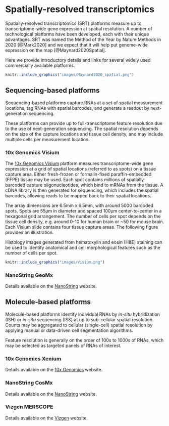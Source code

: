# Spatially-resolved transcriptomics

Spatially-resolved transcriptomics (SRT) platforms measure up to transcriptome-wide gene expression at spatial resolution. A number of technological platforms have been developed, each with their unique advantages. SRT was named the Method of the Year by Nature Methods in 2020 [@Mark2020] and we expect that it will help put genome-wide expression on the map [@Maynard2020Spatial].

Here we provide introductory details and links for several widely used commercially available platforms.

```r
knitr::include_graphics("images/Maynard2020_spatial.png")
```



## Sequencing-based platforms

Sequencing-based platforms capture RNAs at a set of spatial measurement locations, tag RNAs with spatial barcodes, and generate a readout by next-generation sequencing.

These platforms can provide up to full-transcriptome feature resolution due to the use of next-generation sequencing. The spatial resolution depends on the size of the capture locations and tissue cell density, and may include multiple cells per measurement location.


### 10x Genomics Visium

The [10x Genomics Visium](https://www.10xgenomics.com/products/spatial-gene-expression) platform measures transcriptome-wide gene expression at a grid of spatial locations (referred to as spots) on a tissue capture area. Either fresh-frozen or formalin-fixed paraffin-embedded (FFPE) tissue may be used. Each spot contains millions of spatially-barcoded capture oligonucleotides, which bind to mRNAs from the tissue. A cDNA library is then generated for sequencing, which includes the spatial barcodes, allowing reads to be mapped back to their spatial locations.

The array dimensions are 6.5mm x 6.5mm, with around 5000 barcoded spots. Spots are 55µm in diameter and spaced 100µm center-to-center in a hexagonal grid arrangement. The number of cells per spot depends on the tissue cell density, e.g. around 0-10 for human brain or ~50 for mouse brain. Each Visium slide contains four tissue capture areas. The following figure provides an illustration.

Histology images generated from hematoxylin and eosin (H&E) staining can be used to identify anatomical and cell morphological features such as the number of cells per spot.


```r
knitr::include_graphics("images/Visium.png")
```


### NanoString GeoMx

Details available on the [NanoString](https://nanostring.com/products/geomx-digital-spatial-profiler/) website.



## Molecule-based platforms

Molecule-based platforms identify individual RNAs by _in-situ_ hybridization (ISH) or _in-situ_ sequencing (ISS) at up to sub-cellular spatial resolution. Counts may be aggregated to cellular (single-cell) spatial resolution by applying manual or data-driven cell segmentation algorithms.

Feature resolution is generally on the order of 100s to 1000s of RNAs, which may be selected as targeted panels of RNAs of interest.


### 10x Genomics Xenium

Details available on the [10x Genomics](https://www.10xgenomics.com/platforms/xenium) website.


### NanoString CosMx

Details available on the [NanoString](https://nanostring.com/products/cosmx-spatial-molecular-imager/) website.


### Vizgen MERSCOPE

Details available on the [Vizgen](https://vizgen.com/products/) website.

